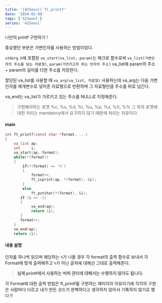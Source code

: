 ```yaml
---
title: '[42Seoul] ft_printf'
date: '2024-01-08'
tags: ['42Seoul']
series: '42Seoul'
---
```


나만의 printf 구현하기 !

중요했던 부분은 가변인자를 사용하는 방법이었다.

`stdarg.h`에 포함된
`va_start(va_list, param)`는 매크로 함수로써
`va_list(가변인자의 주소를 담는 자료형)`, `param(가르키고자 하는 인자의 주소)`
va_list에 param의 주소 + param의 길이를 더한 주소를 저장한다.

할당된 va_list를 사용할 때 `va_arg(va_list, 자료형)` 사용하는데
va_arg는 다음 가변 인자를 매개변수로 넣어준 자료형으로 반환하며 그 자료형만큼 주소를 뒤로 넘긴다.

va_end는 va_list가 가르키고 있는 주소를 NULL로 지정해준다.

> 구현해야하는 포맷
> %c, %s, %d, %i, %u, %p, %x, %X, %%
> 그 외의 포맷에 대한 처리는 mandatory에서 요구하지 않기 때문에 처리는 자유이다.

#### main

```c
int	ft_printf(const char *format, ...)
{
	va_list ap;
    int		i;
   	va_start(ap, format);
    while(*(format))
    {
    	if(*(format) == '%')
        {
        	format++;
            ft_isprint(ap, *(format), &i);
        }
        else
        	ft_putchar(*(format), &i);
       if (i == -1)
       {
       		va_end(ap);
            return (i);
       }
       format++;
    }
    va_end(ap);
    return (i);
```

#### 내용 설명

인자를 하나씩 읽으며 해당하는 `%`가 나올 경우 각 format의 출력 함수로 보내서 각 Format에 맞게 출력해주고 `%`가 아닌 글자에 대해선 그대로 출력해준다.

> **실제 printf에서 사용하는 버퍼 관리에 대해서는 수행하지 않아도 됩니다.**

각 Format에 대한 출력 방법은 ft_printf를 구현하는 재미이자 이유이기에 각각의 구현은 사람마다 다르고 내가 만든 코드가 완벽하다고 생각하지 않아서 기록하지 않기로 했다 !!
